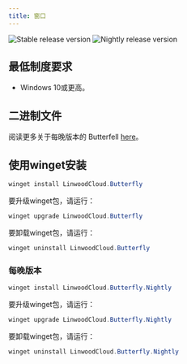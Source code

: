 ```yaml
---
title: 窗口
---
```


![Stable release version](https://img.shields.io/badge/dynamic/yaml?color=c4840d&label=Stable&query=%24.version&url=https%3A%2F%2Fraw.githubusercontent.com%2FLinwoodDev%2Fbutterfly%2Fstable%2Fapp%2Fpubspec.yaml&style=for-the-badge)
![Nightly release version](https://img.shields.io/badge/dynamic/yaml?color=f7d28c&label=Nightly&query=%24.version&url=https%3A%2F%2Fraw.githubusercontent.com%2FLinwoodDev%2Fbutterfly%2Fnightly%2Fapp%2Fpubspec.yaml&style=for-the-badge)


## 最低制度要求

- Windows 10或更高。

## 二进制文件

<Tabs>
<TabItem label="Stable">
  <CardGrid>
    <DownloadButton after="/downloads/post-windows" href="https://github.com/LinwoodDev/butterfly/releases/download/stable/linwood-butterfly-windows-setup-x86_64.exe" title="Setup"/>
    <DownloadButton after="/downloads/post-windows" href="https://github.com/LinwoodDev/butterfly/releases/download/stable/linwood-butterfly-windows-x86_64.zip" title="Portable"/>
  </CardGrid>
</TabItem>
<TabItem label="Nightly">
  <CardGrid>
    <DownloadButton after="/downloads/post-windows" href="https://github.com/LinwoodDev/butterfly/releases/download/nightly/linwood-butterfly-windows-setup-x86_64.exe" title="Setup"/>
    <DownloadButton after="/downloads/post-windows" href="https://github.com/LinwoodDev/butterfly/releases/download/nightly/linwood-butterfly-windows-x86_64.zip" title="Portable"/>
  </CardGrid>
</TabItem>
</Tabs>

阅读更多关于每晚版本的 Butterfell [here](/nightly)。

## 使用winget安装

```powershell
winget install LinwoodCloud.Butterfly
```

要升级winget包，请运行：

```powershell
winget upgrade LinwoodCloud.Butterfly
```

要卸载winget包，请运行：

```powershell
winget uninstall LinwoodCloud.Butterfly
```

### 每晚版本

```powershell
winget install LinwoodCloud.Butterfly.Nightly
```

要升级winget包，请运行：

```powershell
winget upgrade LinwoodCloud.Butterfly.Nightly
```

要卸载winget包，请运行：

```powershell
winget uninstall LinwoodCloud.Butterfly.Nightly
```
